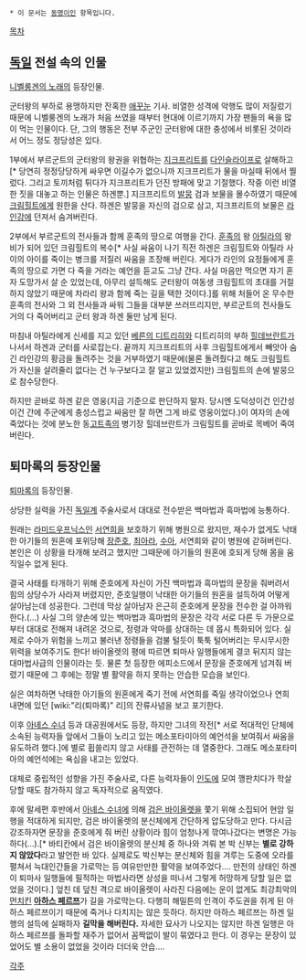  * 이 문서는 [[동명이인]] 항목입니다.

[[목차]]
== [[독일]] 전설 속의 인물 ==
[[니벨룽겐의 노래]]의 등장인물.

군터왕의 부하로 용맹하지만 잔혹한 [[애꾸눈]] 기사. 비열한 성격에 악행도 많이 저질렀기 때문에 니벨룽겐의 노래가 처음 쓰였을 때부터 현대에 이르기까지 가장 팬들의 욕을 많이 먹는 인물이다. 단, 그의 행동은 전부 주군인 군터왕에 대한 충성에서 비롯된 것이라서 어느 정도 정당성은 있다.

1부에서 부르군트의 군터왕의 왕권을 위협하는 [[지크프리트]]를 [[다인슬라이프]]로 살해하고[* 당연히 정정당당하게 싸우면 이길수가 없으니까 지크프리트가 물을 마실때 뒤에서 찔렀다. 그리고 토끼처럼 튀다가 지크프리트가 던진 방패에 맞고 기절했다. 작중 이런 비열한 짓을 대놓고 하는 인물은 하겐뿐.] 지크프리트의 [[발뭉]] 검과 보물을 몰수하였기 때문에 [[크림힐트]]에게 원한을 산다. 하겐은 발뭉을 자신의 검으로 삼고, 지크프리트의 보물은 [[라인강]]에 던져서 숨겨버린다.

2부에서 부르군트의 전사들과 함께 훈족의 땅으로 여행을 간다. [[훈족]]의 왕 [[아틸라]]의 왕비가 되어 있던 크림힐트의 복수[* 사실 싸움이 나기 직전 하겐은  크림힐트와 아틸라 사이의 아이를 죽이는 병크를 저질러 싸움을 조장해 버린다. 게다가 라인의 요정들에게 훈족의 땅으로 가면 다 죽을 거라는 예언을 듣고도 그냥 간다. 사실 마음만 먹으면 자기 혼자 도망가서 살 순 있었는데, 아무리 설득해도 군터왕이 여동생 크림힐트의 초대를 거절하지 않았기 때문에 차라리 왕과 함께 죽는 길을 택한 것이다.]를 위해 처들어 온 무수한 훈족의 전사와 그 외 전사들과 싸워 그들을 대부분 쓰러뜨리지만, 부르군트의 전사들도 거의 다 죽어버리고 군터 왕과 하겐 둘만 남게 된다.

마침내 아틸라에게 신세를 지고 있던 [[베른의 디트리히]]와 디트리히의 부하 [[힐데브란트]]가 나서서 하겐과 군터를 사로잡는다. 끝까지 지크프리트의 사후 크림힐트에게서 빼앗아 숨긴 라인강의 황금을 돌려주는 것을 거부하였기 때문에(물론 돌려줬다고 해도 크림힐트가 자신을 살려줄리 없다는 건 누구보다고 잘 알고 있었겠지만) 크림힐트의 손에 발뭉으로 참수당한다.

하지만 곧바로 하겐 같은 영웅(지금 기준으로 판단하지 말자. 당시엔 도덕성이건 인간성이건 간에 주군에게 충성스럽고 싸움만 잘 하면 그게 바로 영웅이었다.)이 여자의 손에 죽었다는 것에 분노한 동[[고트족]]의 병기장 힐데브란트가 크림힐트를 곧바로 목베어 죽여 버린다.

== 퇴마록의 등장인물 ==
[[퇴마록]]의 등장인물.

상당한 실력을 가진 [[독일]]계 주술사로서 대대로 전수받은 백마법과 흑마법에 능통하다. 

원래는 [[라미드우프닉스]]인 [[서연희]]을 보호하기 위해 병원으로 왔지만, 재수가 없게도 낙태한 아기들의 원혼에 포위당해 [[장준호]], [[최아라]], [[수아]], 서연희와 같이 병원에 갇혀버린다. 본인은 이 상황을 타개해 보려고 했지만 그때문에 아기들의 원혼에 호되게 당해 몸을 움직일수 없게 된다.

결국 사태를 타개하기 위해 준호에게 자신이 가진 백마법과 흑마법의 문장을 줘버려서 힘의 상당수가 사라져 버렸지만, 준호일행이 낙태한 아기들의 원혼을 설득하여 어떻게 살아남는데 성공한다. 그런데 막상 살아남자 은근히 준호에게 문장을 전수한 걸 아까워한다.(…) 사실 그의 양손에 있는 백마법과 흑마법의 문장은 각각 서로 다른 두 가문으로부터 대대로 전해져 내려온 것으로, 정령과 악마를 상대하는 데 몹시 특화되어 있다. 실제로 수아가 위험을 느끼고 불러낸 정령들을 검불 털듯이 툭툭 털어버리는 무시무시한 위력을 보여주기도 한다! 바이올렛의 평에 따르면 퇴마사 일행들에게 결코 뒤지지 않는 대마법사급의 인물이라는 듯. 물론 첫 등장한 에피소드에서 문장을 준호에게 넘겨줘 버렸기 때문에 그 후에는 정말 별 활약을 하지 못하는 안습한 모습을 보인다.

실은 여차하면 낙태한 아기들의 원혼에게 죽기 전에 서연희를 죽일 생각이었으나 연희 내면에 있던 [wiki:"리(퇴마록)" 리]의 잔류사념을 보고 포기한다.

이후 [[아녜스 수녀]] 등과 대공원에서도 등장, 하지만 그녀의 작전[* 서로 적대적인 단체에 소속된 능력자들 앞에서 그들이 노리고 있는 메소포타미아의 예언석을 보여줘서 싸움을 유도하려 했다.]에 별로 휩쓸리지 않고 사태를 관전하는 데 열중한다. 그래도 메소포타미아의 예언석에는 욕심을 내고는 있었다.

대체로 중립적인 성향을 가진 주술사로, 다른 능력자들이 [[인도]]에 모여 깽판치다가 학살당할 때도 참가하지 않고 독자적으로 움직였다.

후에 말세편 후반에서 [[아녜스 수녀]]에 의해 [[검은 바이올렛]]을 쫓기 위해 소집되어 현암 일행을 적대하게 되지만, 검은 바이올렛의 분신체에게 간단하게 압도당하고 만다. 다시금 강조하자면 문장을 준호에게 줘 버린 상황이라 힘이 엄청나게 깎여나갔다는 변명은 가능하다(...).[* 바티칸에서 검은 바이올렛의 분신체 중 하나와 겨뤄 본 박 신부는 '''별로 강하지 않았다'''라고 발언한 바 있다. 실제로도 박신부는 분신체와 힘을 겨루는 도중에 오라를 펼쳐서 늑대인간들을 가로막는 등 여유만만한 활약을 보여주었다.... 만전의 상태인 하겐이 퇴마사 일행들에 필적하는 마법사라면 상성을 떠나서 그렇게 허망하게 당할 일은 없었을 것이다.] 엎친 데 덮친 격으로 바이올렛이 사라진 다음에는 운이 없게도 최강최악의 [[먼치킨]] '''[[아하스 페르쯔]]'''가 길을 가로막는다. 다행히 해밀튼의 인격이 주도권을 쥐게 된 아하스 페르쯔이기 때문에 죽거나 다치지는 않은 듯하다. 하지만 아하스 페르쯔는 하겐 일행의 설득에 실패하자 '''길막을 해버린다.''' 자세한 묘사가 나오지는 않지만 하겐 일행은 아하스 페르쯔를 돌파할 재주가 없어서 꼼짝없이 발이 묶였다고 한다. 이 경우는 문장이 있었어도 별 소용이 없었을 것이라 더더욱 안습....


[[각주]]
